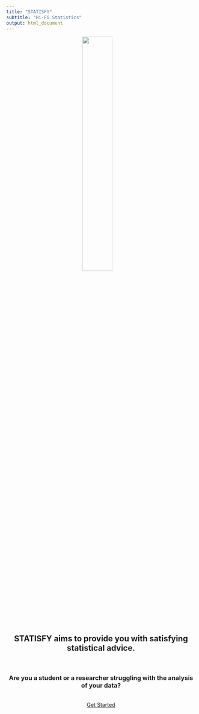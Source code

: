 ```yaml
---
title: "STATISFY"
subtitle: "Hi-Fi Statistics"
output: html_document
---
```

<center>
<img src="images/LOGO STATISFY-1 copia.jpg" style="width:40%;margin-right: 20px" align="center">

## **STATISFY** aims to provide you with **satisfying statistical advice**.
</br>

### Are you a student or a researcher struggling with the analysis of your data?
</br>
[Get Started](statisfyEN.html)